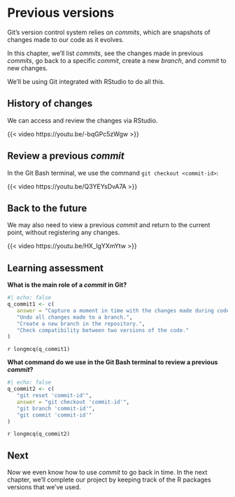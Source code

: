 # Previous versions

Git's version control system relies on *commits*, which are snapshots of changes made to our code as it evolves.

In this chapter, we'll list *commits*, see the changes made in previous *commits*, go back to a specific *commit*, create a new *branch*, and *commit* to new changes. 

We'll be using Git integrated with RStudio to do all this.

## History of changes

We can access and review the changes via RStudio.

{{< video https://youtu.be/-bqGPc5zWgw >}}

## Review a previous *commit*

In the Git Bash terminal, we use the command `git checkout <commit-id>`:

{{< video https://youtu.be/Q3YEYsDvA7A >}}

## Back to the future

We may also need to view a previous *commit* and return to the current point, without registering any changes.

{{< video https://youtu.be/HX_IgYXmYtw >}}

## Learning assessment

**What is the main role of a *commit* in Git?**

```{r}
#| echo: false
q_commit1 <- c(
   answer = "Capture a moment in time with the changes made during code development.",
   "Undo all changes made to a branch.",
   "Create a new branch in the repository.",
   "Check compatibility between two versions of the code."
)
```

`r longmcq(q_commit1)`

**What command do we use in the Git Bash terminal to review a previous *commit*?**

```{r}
#| echo: false
q_commit2 <- c(
   "git reset 'commit-id'",
   answer = "git checkout 'commit-id'",
   "git branch 'commit-id'",
   "git commit 'commit-id'"
)
```

`r longmcq(q_commit2)`

## Next
 
Now we even know how to use *commit* to go back in time. In the next chapter, we'll complete our project by keeping track of the R packages versions that we've used.
